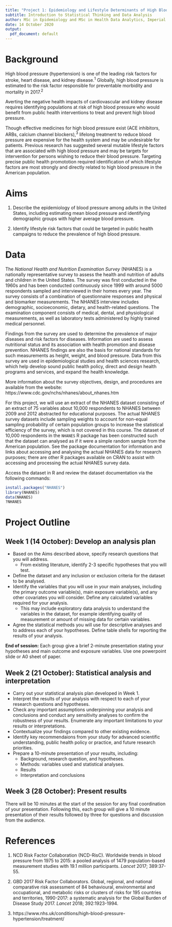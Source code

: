 ```yaml
---
title: "Project 1: Epidemiology and Lifestyle Determinants of High Blood Pressure in the United States"
subtitle: Introduction to Statistical Thinking and Data Analysis
author: MSc in Epidemiology and MSc in Health Data Analytics, Imperial College London
date: 14 October 2020
output:
  pdf_document: default
---
```


# Background

High blood pressure (hypertension) is one of the leading risk factors for stroke, heart disease, and kidney disease.^1^ Globally, high blood pressure is estimated to the risk factor responsible for preventable morbidity and mortality in 2017.^2^

Averting the negative health impacts of cardiovascular and kidney disease requires identifying populations at risk of high blood pressure who would benefit from public health interventions to treat and prevent high blood pressure. 

Though effective medicines for high blood pressure exist (ACE inhibitors, ARBs, calcium channel blockers),^3^ lifelong treatment to reduce blood pressure are expensive for the health system and may be undesirable for patients. Previous research has suggested several mutable lifestyle factors that are associated with high blood pressure and may be targets for intervention for persons wishing to reduce their blood pressure. Targeting precise public health promototion required identification of which lifestyle factors are most strongly and directly related to high blood pressure in the American population.


# Aims 

1. Describe the epidemiology of blood pressure among adults in the United States, including estimating mean blood pressure and identifying demographic groups with higher average blood pressure.

2. Identify lifestyle risk factors that could be targeted in public health campaigns to reduce the prevalence of high blood pressure.


# Data

The _National Health and Nutrition Examination Survey_ (NHANES) is a nationally representative survey to assess the health and nutrition of adults and children in the United States. The survey was first conducted in the 1960s and has been conducted continuously since 1999 with around 5000 respondents sampled and interviewed in their homes every year. The survey consists of a combination of questionnaire responses and physical and biomarker measurements. The NHANES interview includes demographic, socioeconomic, dietary, and health-related questions. The examination component consists of medical, dental, and physiological measurements, as well as laboratory tests administered by highly trained medical personnel.

Findings from the survey are used to determine the prevalence of major diseases and risk factors for diseases. Information are used to assess nutritional status and its association with health promotion and disease prevention. NHANES findings are also the basis for national standards for such measurements as height, weight, and blood pressure. Data from this survey are used in epidemiological studies and health sciences research, which help develop sound public health policy, direct and design health programs and services, and expand the health knowledge.

More information about the survey objectives, design, and procedures are available from the website: https://www.cdc.gov/nchs/nhanes/about_nhanes.htm

For this project, we will use an extract of the NHANES dataset consisting of an extract of 75 variables about 10,000 respondents to NHANES between 2009 and 2012 abstracted for educational purposes. The actual NHANES survey datasets include sampling weights to account for non-equal sampling probability of certain population groups to increase the statistical efficiency of the survey, which is not covered in this course. The dataset of 10,000 respondents in the `NHANES` R package has been constructed such that the dataset can analysed as if it were a simple random sample from the American population. See the package documentation for information and links about accessing and analysing the actual NHANES data for research purposes; there are other R packages available on CRAN to assist with accessing and processing the actual NHANES survey data.

Access the dataset in R and review the dataset documentation via the following commands:
```r
install.packages("NHANES")
library(NHANES)
data(NHANES)
?NHANES     
```


# Project Outline

## Week 1 (14 October): Develop an analysis plan

* Based on the Aims described above, specify research questions that you will address.
  * From existing literature, identify 2-3 specific hypotheses that you will test.
* Define the dataset and any inclusion or exclusion criteria for the dataset to be analysed.
* Identify the variables that you will use in your main analyses, including the primary outcome variable(s), main exposure variable(s), and any other covariates you will consider. Define any calculated variables required for your analysis.
  * This may include exploratory data analysis to understand the variables in the dataset, for example identifying quality of measurement or amount of missing data for certain variables.
* Agree the statistical methods you will use for descriptive analyses and to address each of your hypotheses.  Define table shells for reporting the results of your analysis.

__End of session:__ Each group give a brief 2-minute presentation stating your hypotheses and main outcome and exposure variables. Use one powerpoint slide or A0 sheet of paper.

## Week 2 (21 October): Statistical analysis and interpretation

* Carry out your statistical analysis plan developed in Week 1.
* Interpret the results of your analysis with respect to each of your research questions and hypotheses.
* Check any important assumptions underpinning your analysis and conclusions and conduct any sensitivity analyses to confirm the robustness of your results. Enumerate any important limitations to your results or interpretations.
* Contextualize your findings compared to other existing evidence.
* Identify key recommendaions from your study for advanced scientific understanding, public health policy or practice, and future research priorities.
* Prepare a 10-minute presentation of your results, including:
  * Background, research question, and hypotheses.
  * Methods: variables used and statistical analyses.
  * Results
  * Interpretation and conclusions

## Week 3 (28 October): Present results

There will be 10 minutes at the start of the session for any final coordination of your presentation. Following this, each group will give a 10 minute presentation of their results followed by three for questions and discussion from the audience.


# References

1. NCD Risk Factor Collaboration (NCD-RisC). Worldwide trends in blood pressure from 1975 to 2015: a pooled analysis of 1479 population-based measurement studies with 19.1 million participants. _Lancet_ 2017; 389:37-55.

2. GBD 2017 Risk Factor Collaborators. Global, regional, and national comparative risk assessment of 84 behavioural, environmental and occupational, and metabolic risks or clusters of risks for 195 countries and territories, 1990-2017: a systematic analysis for the Global Burden of Disease Study 2017. _Lancet_ 2018; 392:1923-1994.

3. https://www.nhs.uk/conditions/high-blood-pressure-hypertension/treatment/
